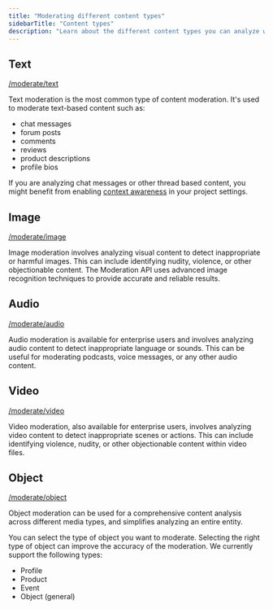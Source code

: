 ```yaml
---
title: "Moderating different content types"
sidebarTitle: "Content types"
description: "Learn about the different content types you can analyze with Moderation API."
---
```


## Text

[/moderate/text](/api-reference/analyze-text)

Text moderation is the most common type of content moderation. It's used to moderate text-based content such as:

- chat messages
- forum posts
- comments
- reviews
- product descriptions
- profile bios

If you are analyzing chat messages or other thread based content, you might benefit from enabling [context awareness](/content-moderation/analyze-content#context-awareness) in your project settings.

## Image

[/moderate/image](/api-reference/analyze-image)

Image moderation involves analyzing visual content to detect inappropriate or harmful images. This can include identifying nudity, violence, or other objectionable content. The Moderation API uses advanced image recognition techniques to provide accurate and reliable results.

## Audio

[/moderate/audio](/api-reference/analyze-audio)

Audio moderation is available for enterprise users and involves analyzing audio content to detect inappropriate language or sounds. This can be useful for moderating podcasts, voice messages, or any other audio content.

## Video

[/moderate/video](/api-reference/analyze-video)

Video moderation, also available for enterprise users, involves analyzing video content to detect inappropriate scenes or actions. This can include identifying violence, nudity, or other objectionable content within video files.

## Object

[/moderate/object](/api-reference/analyze-object)

Object moderation can be used for a comprehensive content analysis across different media types, and simplifies analyzing an entire entity.

You can select the type of object you want to moderate. Selecting the right type of object can improve the accuracy of the moderation. We currently support the following types:

- Profile
- Product
- Event
- Object (general)
